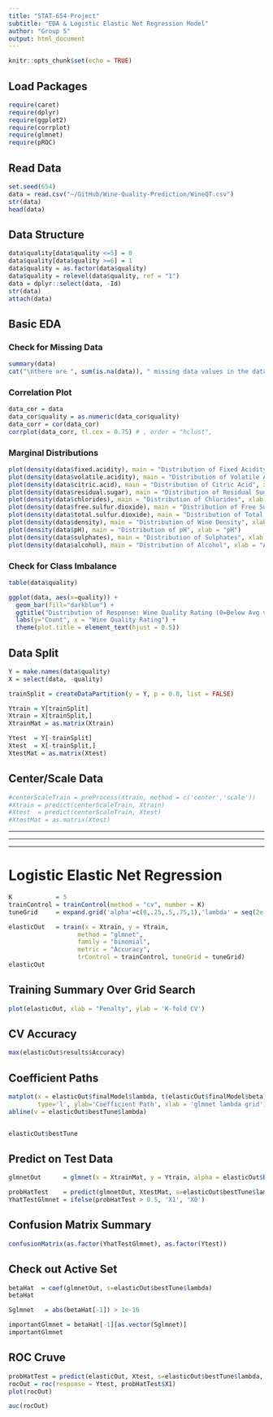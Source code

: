 ```yaml
---
title: "STAT-654-Project"
subtitle: "EDA & Logistic Elastic Net Regression Model"
author: "Group 5"
output: html_document
---
```


```r
knitr::opts_chunk$set(echo = TRUE)
```

## Load Packages
```r
require(caret)
require(dplyr)
require(ggplot2)
require(corrplot)
require(glmnet)
require(pROC)
```

## Read Data
```r
set.seed(654)
data = read.csv("~/GitHub/Wine-Quality-Prediction/WineQT.csv")
str(data)
head(data)
```

## Data Structure
``` r
data$quality[data$quality <=5] = 0
data$quality[data$quality >=6] = 1
data$quality = as.factor(data$quality)
data$quality = relevel(data$quality, ref = "1")
data = dplyr::select(data, -Id)
str(data)
attach(data)
```

## Basic EDA
### Check for Missing Data
```r
summary(data)
cat("\nthere are ", sum(is.na(data)), " missing data values in the dataset")
```

### Correlation Plot
```r
data_cor = data
data_cor$quality = as.numeric(data_cor$quality)
data_corr = cor(data_cor)
corrplot(data_corr, tl.cex = 0.75) # , order = "hclust",
```

### Marginal Distributions
```r
plot(density(data$fixed.acidity), main = "Distribution of Fixed Acidity", xlab = "Fixed Acidity") 
plot(density(data$volatile.acidity), main = "Distribution of Volatile Acidity", xlab = "Volatile Acidity") 
plot(density(data$citric.acid), main = "Distribution of Citric Acid", xlab = "Citric Acid") 
plot(density(data$residual.sugar), main = "Distribution of Residual Sugar", xlab = "Residual Sugar") 
plot(density(data$chlorides), main = "Distribution of Chlorides", xlab = "Chlorides") 
plot(density(data$free.sulfur.dioxide), main = "Distribution of Free Sulfur Dioxide", xlab = "Free Sulfur Dioxide") 
plot(density(data$total.sulfur.dioxide), main = "Distribution of Total Sulfur Dioxide", xlab = "Total Sulfur Dioxide") 
plot(density(data$density), main = "Distribution of Wine Density", xlab = "Wine Density") 
plot(density(data$pH), main = "Distribution of pH", xlab = "pH") 
plot(density(data$sulphates), main = "Distribution of Sulphates", xlab = "Sulphates") 
plot(density(data$alcohol), main = "Distribution of Alcohol", xlab = "Alcohol") 
```

### Check for Class Imbalance
```r
table(data$quality)

ggplot(data, aes(x=quality)) + 
  geom_bar(fill="darkblue") + 
  ggtitle("Distribution of Response: Wine Quality Rating (0=Below Avg vs. 1=Above Avg)") +
  labs(y="Count", x = "Wine Quality Rating") +
  theme(plot.title = element_text(hjust = 0.5))

```


## Data Split
``` r
Y = make.names(data$quality)
X = select(data, -quality) 

trainSplit = createDataPartition(y = Y, p = 0.8, list = FALSE)

Ytrain = Y[trainSplit]
Xtrain = X[trainSplit,]
XtrainMat = as.matrix(Xtrain)

Ytest  = Y[-trainSplit]
Xtest  = X[-trainSplit,]
XtestMat = as.matrix(Xtest)
```

## Center/Scale Data
```r
#centerScaleTrain = preProcess(Xtrain, method = c('center','scale'))
#Xtrain = predict(centerScaleTrain, Xtrain)
#Xtest  = predict(centerScaleTrain, Xtest)
#XtestMat = as.matrix(Xtest)
```


**********************************************************************************
**********************************************************************************
**********************************************************************************


# Logistic Elastic Net Regression
```r
K            = 5
trainControl = trainControl(method = "cv", number = K)
tuneGrid     = expand.grid('alpha'=c(0,.25,.5,.75,1),'lambda' = seq(2e-16, 1, length.out = 10))

elasticOut   = train(x = Xtrain, y = Ytrain,
                   method = "glmnet",
                   family = "binomial",
                   metric = "Accuracy",
                   trControl = trainControl, tuneGrid = tuneGrid)
elasticOut
```
## Training Summary Over Grid Search 
```r
plot(elasticOut, xlab = "Penalty", ylab = 'K-fold CV')
```


## CV Accuracy  
```r
max(elasticOut$results$Accuracy)
```
## Coefficient Paths
```r
matplot(x = elasticOut$finalModel$lambda, t(elasticOut$finalModel$beta),
        type='l', ylab='Coefficient Path', xlab = 'glmnet lambda grid')
abline(v = elasticOut$bestTune$lambda)


elasticOut$bestTune
```


## Predict on Test Data
```r
glmnetOut      = glmnet(x = XtrainMat, y = Ytrain, alpha = elasticOut$bestTune$alpha, family = 'binomial')

probHatTest    = predict(glmnetOut, XtestMat, s=elasticOut$bestTune$lambda, type = 'response')
YhatTestGlmnet = ifelse(probHatTest > 0.5, 'X1', 'X0') 

```


## Confusion Matrix Summary
```r
confusionMatrix(as.factor(YhatTestGlmnet), as.factor(Ytest))
```

## Check out Active Set
```r
betaHat  = coef(glmnetOut, s=elasticOut$bestTune$lambda)
betaHat

Sglmnet   = abs(betaHat[-1]) > 1e-16

importantGlmnet = betaHat[-1][as.vector(Sglmnet)]
importantGlmnet
```


## ROC Cruve
```r
probHatTest = predict(elasticOut, Xtest, s=elasticOut$bestTune$lambda, type = 'prob')
rocOut = roc(response = Ytest, probHatTest$X1)
plot(rocOut)
```

```r
auc(rocOut)
```


